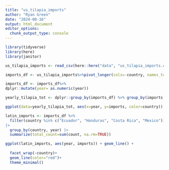 ```yaml
---
title: "us_tilapia_imports"
author: "Ryan Green"
date: "2024-08-16"
output: html_document
editor_options: 
  chunk_output_type: console
---
```


```r
library(tidyverse)
library(here)
library(janitor)

```

```r
us_tilapia_imports <- read_csv(here::here("data", "us_tilapia_imports.csv"))
```

```r
imports_df <- us_tilapia_imports%>%pivot_longer(cols=-country, names_to= "year", values_to = "imports")
```

```r
imports_df <- imports_df%>%
dplyr::mutate(year= as.numeric(year))
```

```r
yearly_tilapia_tot <- dplyr::group_by(imports_df) %>% group_by(imports, year)

ggplot(data=yearly_tilapia_tot, aes(x=year, y=imports, color=country)) + geom_point(show.legend=FALSE)

```

```r
latin_imports <- imports_df %>%
  filter(country %in% c("Ecuador", "Honduras", "Costa Rica", "Mexico"))
|>
  group_by(country, year) |>
  summarize(total_count=sum(count, na.rm=TRUE))

ggplot(latin_imports, aes(year, imports)) + geom_line() +
  
  facet_wrap(~country)+
  geom_line(color="red")+
  theme_minimal()

```













